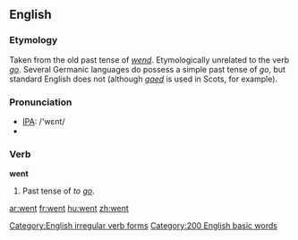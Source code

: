 ==English==

{{rank|every|think|life|131|went|back|under|same}}

=== Etymology ===
Taken from the old past tense of ''[[wend]]''.  Etymologically unrelated to the verb ''[[go]]''. Several Germanic languages do possess a simple past tense of ''go'', but standard English does not (although ''[[gaed]]'' is used in Scots, for example).

=== Pronunciation ===
*[[w:IPA|IPA]]: /'wεnt/
*{{audio|en-us-went.ogg|Audio (US)}}

===Verb===
'''went'''
#Past tense of ''to [[go]]''.

[[Category:English irregular verb forms]]
[[Category:200 English basic words]]

[[ar:went]]
[[fr:went]]
[[hu:went]]
[[zh:went]]